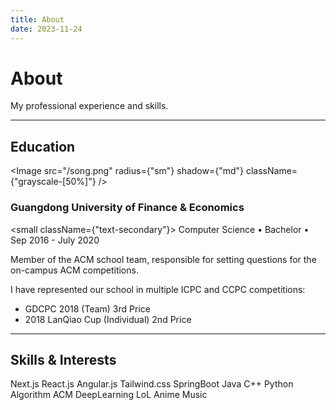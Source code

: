 ```yaml
---
title: About
date: 2023-11-24
---
```


# About

<p className={"text-secondary"}>My professional experience and skills.</p>

---

## Education

<Image
  src="/song.png"
  radius={"sm"}
  shadow={"md"}
  className={"grayscale-[50%]"}
/>

### Guangdong University of Finance & Economics

<small className={"text-secondary"}>
  Computer Science &bull; Bachelor &bull; Sep 2016 - July 2020
</small>

Member of the ACM school team, responsible for setting questions for the on-campus ACM competitions.

I have represented our school in multiple ICPC and CCPC competitions:

- GDCPC 2018 (Team) 3rd Price
- 2018 LanQiao Cup (Individual) 2nd Price

---

## Skills & Interests

<div className={"flex-wrap flex gap-4"}>
  <Chip color="primary" radius="sm" variant="flat">
    Next.js
  </Chip>
  <Chip color="primary" radius="sm" variant="flat">
    React.js
  </Chip>
  <Chip color="primary" radius="sm" variant="flat">
    Angular.js
  </Chip>
  <Chip color="primary" radius="sm" variant="flat">
    Tailwind.css
  </Chip>
  <Chip color="primary" radius="sm" variant="flat">
    SpringBoot
  </Chip>
  <Chip color="primary" radius="sm" variant="flat">
    Java
  </Chip>
  <Chip color="primary" radius="sm" variant="flat">
    C++
  </Chip>
  <Chip color="primary" radius="sm" variant="flat">
    Python
  </Chip>
  <Chip color="primary" radius="sm" variant="flat">
    Algorithm
  </Chip>
  <Chip color="primary" radius="sm" variant="flat">
    ACM
  </Chip>
  <Chip color="primary" radius="sm" variant="flat">
    DeepLearning
  </Chip>
  <Chip color="primary" radius="sm" variant="flat">
    LoL
  </Chip>
  <Chip color="primary" radius="sm" variant="flat">
    Anime
  </Chip>
  <Chip color="primary" radius="sm" variant="flat">
    Music
  </Chip>
</div>
